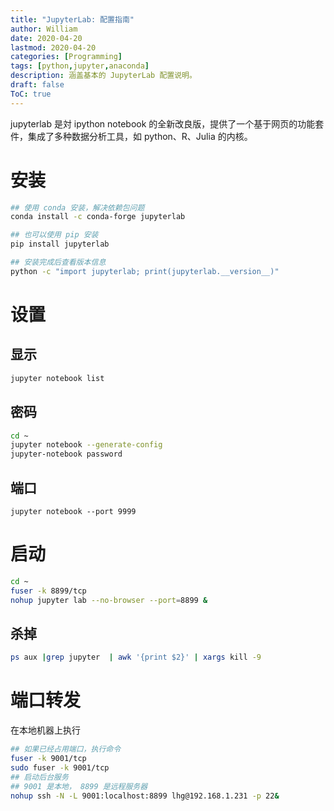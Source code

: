 ```yaml
---
title: "JupyterLab: 配置指南"
author: William
date: 2020-04-20
lastmod: 2020-04-20
categories: [Programming]
tags: [python,jupyter,anaconda]
description: 涵盖基本的 JupyterLab 配置说明。
draft: false
ToC: true
---
```


jupyterlab 是対 ipython notebook 的全新改良版，提供了一个基于网页的功能套件，集成了多种数据分析工具，如 python、R、Julia 的内核。

# 安装

```bash
## 使用 conda 安装，解决依赖包问题
conda install -c conda-forge jupyterlab

## 也可以使用 pip 安装
pip install jupyterlab

## 安装完成后查看版本信息
python -c "import jupyterlab; print(jupyterlab.__version__)"
```

# 设置

## 显示

```bash
jupyter notebook list
```



## 密码

```bash
cd ~
jupyter notebook --generate-config
jupyter-notebook password
```

## 端口

```bashf
jupyter notebook --port 9999
```

# 启动

```bash
cd ~
fuser -k 8899/tcp
nohup jupyter lab --no-browser --port=8899 &
```

## 杀掉

```bash
ps aux |grep jupyter  | awk '{print $2}' | xargs kill -9
```



# 端口转发

在本地机器上执行

```bash
## 如果已经占用端口，执行命令
fuser -k 9001/tcp
sudo fuser -k 9001/tcp
## 启动后台服务
## 9001 是本地， 8899 是远程服务器
nohup ssh -N -L 9001:localhost:8899 lhg@192.168.1.231 -p 22&
```

